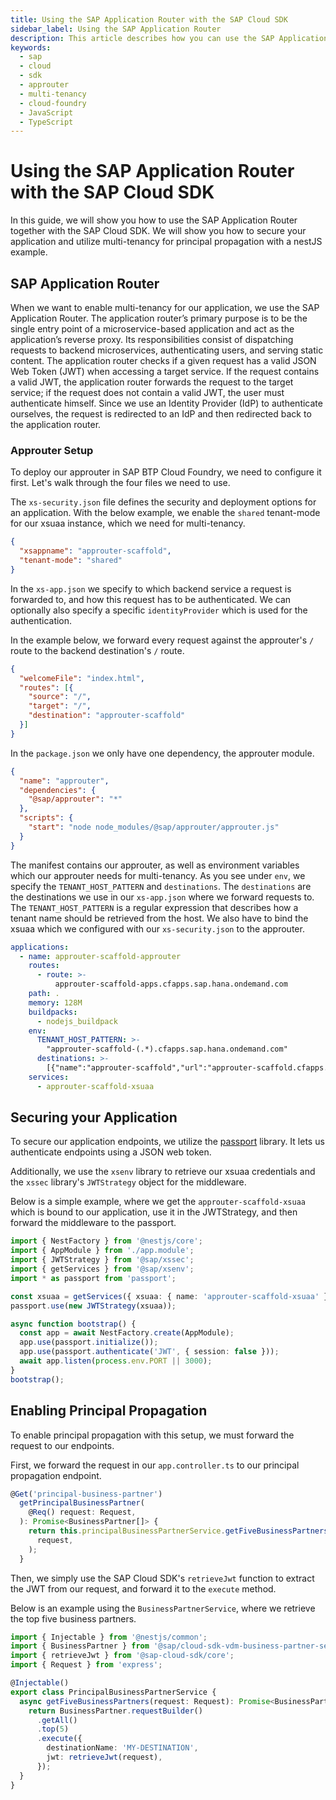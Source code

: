 ```yaml
---
title: Using the SAP Application Router with the SAP Cloud SDK
sidebar_label: Using the SAP Application Router
description: This article describes how you can use the SAP Application Router with the SAP Cloud SDK
keywords:
  - sap
  - cloud
  - sdk
  - approuter
  - multi-tenancy
  - cloud-foundry
  - JavaScript
  - TypeScript
---
```


# Using the SAP Application Router with the SAP Cloud SDK
In this guide, we will show you how to use the SAP Application Router together with the SAP Cloud SDK.
We will show you how to secure your application and utilize multi-tenancy for principal propagation with a nestJS example.

## SAP Application Router
When we want to enable multi-tenancy for our application, we use the SAP Application Router.
The application router’s primary purpose is to be the single entry point of a microservice-based application and act as the application’s reverse proxy.
Its responsibilities consist of dispatching requests to backend microservices, authenticating users, and serving static content.
The application router checks if a given request has a valid JSON Web Token (JWT) when accessing a target service.
If the request contains a valid JWT, the application router forwards the request to the target service; if the request does not contain a valid JWT, the user must authenticate himself.
Since we use an Identity Provider (IdP) to authenticate ourselves, the request is redirected to an IdP and then redirected back to the application router. 

### Approuter Setup
To deploy our approuter in SAP BTP Cloud Foundry, we need to configure it first.
Let's walk through the four files we need to use.

The `xs-security.json` file defines the security and deployment options for an application.
With the below example, we enable the `shared` tenant-mode for our xsuaa instance, which we need for multi-tenancy.
```json
{
  "xsappname": "approuter-scaffold",
  "tenant-mode": "shared"
}
```

In the `xs-app.json` we specify to which backend service a request is forwarded to, and how this request has to be authenticated.
We can optionally also specify a specific `identityProvider` which is used for the authentication.

In the example below, we forward every request against the approuter's `/` route to the backend destination's `/` route.
```json
{
  "welcomeFile": "index.html",
  "routes": [{
    "source": "/",
    "target": "/",
    "destination": "approuter-scaffold"
  }]
}
```

In the `package.json` we only have one dependency, the approuter module.
```json
{
  "name": "approuter",
  "dependencies": {
    "@sap/approuter": "*"
  },
  "scripts": {
    "start": "node node_modules/@sap/approuter/approuter.js"
  }
}
```

The manifest contains our approuter, as well as environment variables which our approuter needs for multi-tenancy.
As you see under `env`, we specify the `TENANT_HOST_PATTERN` and `destinations`.
The `destinations` are the destinations we use in our `xs-app.json` where we forward requests to. 
The `TENANT_HOST_PATTERN` is a regular expression that describes how a tenant name should be retrieved from the host.
We also have to bind the xsuaa which we configured with our `xs-security.json` to the approuter.

```yaml
applications:
  - name: approuter-scaffold-approuter
    routes:
      - route: >-
          approuter-scaffold-apps.cfapps.sap.hana.ondemand.com
    path: .
    memory: 128M
    buildpacks:
      - nodejs_buildpack
    env:
      TENANT_HOST_PATTERN: >-
        "approuter-scaffold-(.*).cfapps.sap.hana.ondemand.com"
      destinations: >-
        [{"name":"approuter-scaffold","url":"approuter-scaffold.cfapps.sap.hana.ondemand.com","forwardAuthToken":true}]
    services:
      - approuter-scaffold-xsuaa
```

## Securing your Application
To secure our application endpoints, we utilize the [passport](http://www.passportjs.org/packages/passport-jwt) library.
It lets us authenticate endpoints using a JSON web token.

Additionally, we use the `xsenv` library to retrieve our xsuaa credentials and the `xssec` library's `JWTStrategy` object for the middleware.

Below is a simple example, where we get the `approuter-scaffold-xsuaa` which is bound to our application, use it in the JWTStrategy, and then forward the middleware to the passport.
```TypeScript
import { NestFactory } from '@nestjs/core';
import { AppModule } from './app.module';
import { JWTStrategy } from '@sap/xssec';
import { getServices } from '@sap/xsenv';
import * as passport from 'passport';

const xsuaa = getServices({ xsuaa: { name: 'approuter-scaffold-xsuaa' } }).xsuaa;
passport.use(new JWTStrategy(xsuaa));

async function bootstrap() {
  const app = await NestFactory.create(AppModule);
  app.use(passport.initialize());
  app.use(passport.authenticate('JWT', { session: false }));
  await app.listen(process.env.PORT || 3000);
}
bootstrap();
```

## Enabling Principal Propagation
To enable principal propagation with this setup, we must forward the request to our endpoints.

First, we forward the request in our `app.controller.ts` to our principal propagation endpoint.
```TypeScript
@Get('principal-business-partner')
  getPrincipalBusinessPartner(
    @Req() request: Request,
  ): Promise<BusinessPartner[]> {
    return this.principalBusinessPartnerService.getFiveBusinessPartners(
      request,
    );
  }
```

Then, we simply use the SAP Cloud SDK's `retrieveJwt` function to extract the JWT from our request, and forward it to the `execute` method.

Below is an example using the `BusinessPartnerService`, where we retrieve the top five business partners.
```TypeScript
import { Injectable } from '@nestjs/common';
import { BusinessPartner } from '@sap/cloud-sdk-vdm-business-partner-service';
import { retrieveJwt } from '@sap-cloud-sdk/core';
import { Request } from 'express';

@Injectable()
export class PrincipalBusinessPartnerService {
  async getFiveBusinessPartners(request: Request): Promise<BusinessPartner[]> {
    return BusinessPartner.requestBuilder()
      .getAll()
      .top(5)
      .execute({
        destinationName: 'MY-DESTINATION',
        jwt: retrieveJwt(request),
      });
  }
}
```
